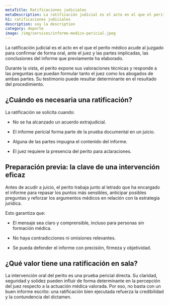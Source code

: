 ```yaml
---
metaTitle: Ratificaciones judiciales
metaDescription: La ratificación judicial es el acto en el que el perito médico acude al juzgado para confirmar de forma oral, ante el juez y las partes implicadas, las conclusiones del informe que previamente ha elaborado.
h1: ratificaciones judiciales
description: soy la description
category: deporte
image: /img/services/informe-medico-pericial.jpeg
---
```



La ratificación judicial es el acto en el que el perito médico acude al juzgado para confirmar de forma oral, ante el juez y las partes implicadas, las conclusiones del informe que previamente ha elaborado.

Durante la vista, el perito expone sus valoraciones técnicas y responde a las preguntas que puedan formular tanto el juez como los abogados de ambas partes. Su testimonio puede resultar determinante en el resultado del procedimiento.

## ¿Cuándo es necesaria una ratificación?

La ratificación se solicita cuando:

- No se ha alcanzado un acuerdo extrajudicial.

- El informe pericial forma parte de la prueba documental en un juicio.

- Alguna de las partes impugna el contenido del informe.

- El juez requiere la presencia del perito para aclaraciones.

## Preparación previa: la clave de una intervención eficaz

Antes de acudir a juicio, el perito trabaja junto al letrado que ha encargado el informe para repasar los puntos más sensibles, anticipar posibles preguntas y reforzar los argumentos médicos en relación con la estrategia jurídica.

Esto garantiza que:

- El mensaje sea claro y comprensible, incluso para personas sin formación médica.

- No haya contradicciones ni omisiones relevantes.

- Se pueda defender el informe con precisión, firmeza y objetividad.

## ¿Qué valor tiene una ratificación en sala?

La intervención oral del perito es una prueba pericial directa. Su claridad, seguridad y solidez pueden influir de forma determinante en la percepción del juez respecto a la actuación médica valorada. Por eso, no basta con un buen informe escrito: una ratificación bien ejecutada refuerza la credibilidad y la contundencia del dictamen.

